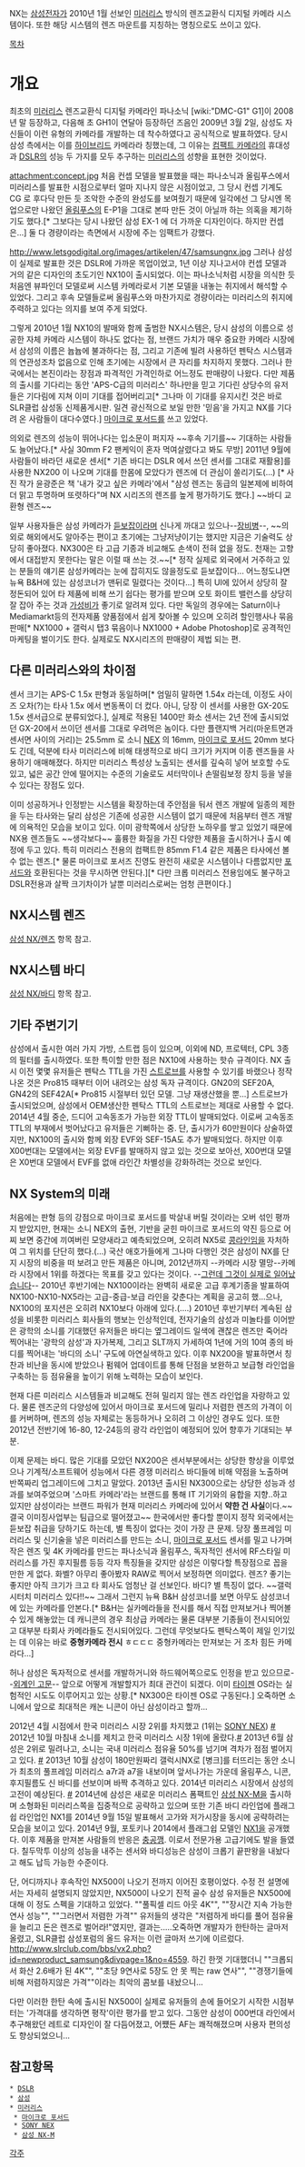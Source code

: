 NX는 [[삼성전자]]가 2010년 1월 선보인 [[미러리스]] 방식의 렌즈교환식 디지털 카메라 시스템이다.
또한 해당 시스템의 렌즈 마운트를 지칭하는 명칭으로도 쓰이고 있다.

[[목차]]
= 개요 =
최초의 [[미러리스]] 렌즈교환식 디지털 카메라인 파나소닉 [wiki:"DMC-G1" G1]이 2008년 말 등장하고, 다음해 초 GH1이 연달아 등장하던 즈음인 2009년 3월 2일, 삼성도 자신들이 이런 유형의 카메라를 개발하는 데 착수하였다고 공식적으로 발표하였다. 당시 삼성 측에서는 이를 [[하이브리드]] 카메라라 칭했는데, 그 이유는 [[컴팩트 카메라]]의 휴대성과 [[DSLR]]의 성능 두 가지를 모두 추구하는 [[미러리스]]의 성향을 표현한 것이었다.

attachment:concept.jpg
처음 컨셉 모델을 발표했을 때는 파나소닉과 올림푸스에서 미러리스를 발표한 시점으로부터 얼마 지나지 않은 시점이었고, 그 당시 컨셉 기계도 CG 로 후다닥 만든 듯 조악한 수준의 완성도를 보여줬기 때문에 일각에선 그 당시엔 목업으로만 나왔던 [[올림푸스]]의 E-P1을 그대로 본따 만든 것이 아닐까 하는 의혹을 제기하기도 했다.[* 그보다는 당시 나왔던 삼성 EX-1 에 더 가까운 디자인이다. 하지만 컨셉은...] 둘 다 경량이라는 측면에서 시장에 주는 임팩트가 강했다.

http://www.letsgodigital.org/images/artikelen/47/samsungnx.jpg
그러나 삼성이 실제로 발표한 것은 DSLR에 가까운 목업이었고, 1년 이상 지나고서야 컨셉 모델과 거의 같은 디자인의 초도기인 NX10이 출시되었다. 이는 파나소닉처럼 시장을 의식한 듯 처음엔 뷰파인더 모델로써 시스템 카메라로서 기본 모델을 내놓는 취지에서 해석할 수 있었다. 그리고 후속 모델들로써 올림푸스와 마찬가지로 경량이라는 미러리스의 취지에 주력하고 있다는 의지를 보여 주게 되었다.

그렇게 2010년 1월 NX10의 발매와 함께 출범한 NX시스템은, 당시 삼성의 이름으로 성공한 자체 카메라 시스템이 하나도 없다는 점, 브랜드 가치가 매우 중요한 카메라 시장에서 삼성의 이름은 늅늅에 불과하다는 점, 그리고 기존에 빌려 사용하던 펜탁스 시스템과의 연관성조차 없음으로 인해 초기에는 시장에서 큰 자리를 차지하지 못했다. 그러나 한국에서는 본진이라는 장점과 파격적인 가격인하로 어느정도 판매량이 나왔다. 다만 제품의 출시를 기다리는 동안 'APS-C급의 미러리스' 하나만을 믿고 기다린 상당수의 유저들은 기다림에 지쳐 이미 기대를 접어버리고[* 그나마 이 기대를 유지시킨 것은 바로 SLR클럽 삼성동 신제품게시판. 일견 광신적으로 보일 만한 '믿음'을 가지고 NX를 기다려 온 사람들이 대다수였다.] [[마이크로 포서드]]를 쓰고 있었다.

의외로 렌즈의 성능이 뛰어나다는 입소문이 퍼지자 ~~후속 기기를~~ 기대하는 사람들도 늘어났다.[* 사실 30mm F2 팬케익이 혼자 먹여살렸다고 봐도 무방] 2011년 9월에 사람들이 바라던 새로운 센서[* 기존 바디는 DSLR 에서 쓰던 센서를 그대로 재활용]를 사용한 NX200 이 나오며 기대를 한몸에 모았다가 렌즈에 더 관심이 쏠리기도(...) [* 사진 작가 윤광준은 책 '내가 갖고 싶은 카메라'에서 "삼성 렌즈는 동급의 일본제에 비하여 더 맑고 투명하며 또렷하다"며 NX 시리즈의 렌즈를 높게 평가하기도 했다.] ~~바디 교환형 렌즈~~ 

일부 사용자들은 삼성 카메라가 [[듣보잡]]이라며 신나게 까대고 있으나--[[장비병]]--, ~~의외로 해외에서도 알아주는 편이고 초기에는 그냥저냥이기는 했지만 지금은 기술력도 상당히 좋아졌다. NX300은 타 고급 기종과 비교해도 손색이 전혀 없을 정도.  천재는 고향에서 대접받지 못한다는 말은 이럴 때 쓰는 것.~~[* 정작 실제로 외국에서 거주하고 있는 분들의 얘기론 삼성카메라는 눈에 잡히지도 않을정도로 듣보잡이다... 어느정도냐면 뉴욕 B&H에 있는 삼성코너가 맨뒤로 밀렸다는 것이다...]
특히 UI에 있어서 상당히 잘 정돈되어 있어 타 제품에 비해 쓰기 쉽다는 평가를 받으며 오토 화이트 밸런스를 상당히 잘 잡아 주는 것과 [[가성비]]가 좋기로 알려져 있다. 다만 독일의 경우에는 Saturn이나 Mediamarkt등의 전자제품 양품점에서 쉽게 찾아볼 수 있으며 오히려 할인행사나 묶음판매[* NX1000 + 갤럭시 탭3 묶음이나 NX1000 + Adobe Photoshop]로 공격적인 마케팅을 벌이기도 한다. 실제로도 NX시리즈의 판매량이 제법 되는 편. 

== 다른 미러리스와의 차이점 ==
센서 크기는 APS-C 1.5x 판형과 동일하며[* 엄밀히 말하면 1.54x 라는데, 이정도 사이즈 오차(?)는 타사 1.5x 에서 변동폭이 더 컸다. 아니, 당장 이 센서를 사용한 GX-20도 1.5x 센서급으로 분류되었다.], 실제로 적용된 1400만 화소 센서는 2년 전에 출시되었던 GX-20에서 쓰이던 센서를 그대로 우려먹은 놈이다. 다만 플랜지백 거리(마운트면과 센서면 사이의 거리)는 25.5mm 로 소니 [[NEX]] 의 16mm, [[마이크로 포서드]] 20mm 보다도 긴데, 덕분에 타사 미러리스에 비해 태생적으로 바디 크기가 커지며 이종 렌즈들을 사용하기 애매해졌다. 하지만 미러리스 특성상 노출되는 센서를 깊숙히 넣어 보호할 수도 있고, 넓은 공간 안에 떨어지는 수준의 기술로도 셔터막이나 손떨림보정 장치 등을 넣을 수 있다는 장점도 있다. 

이미 성공하거나 인정받는 시스템을 확장하는데 주안점을 둬서 렌즈 개발에 일종의 제한을 두는 타사와는 달리 삼성은 기존에 성공한 시스템이 없기 때문에 처음부터 렌즈 개발에 의욕적인 모습을 보이고 있다. 이미 광학쪽에서 상당한 노하우를 쌓고 있었기 때문에 NX용 렌즈들도 ~~생각보다~~ 훌륭한 화질을 가진 다양한 제품을 출시하거나 출시 예정에 두고 있다. 특히 미러리스 전용의 컴팩트한 85mm F1.4 같은 제품은 타사에선 볼 수 없는 렌즈.[* 물론 마이크로 포서즈 진영도 완전히 새로운 시스템이나 다름없지만 [[포서드]]와 호환된다는 것을 무시하면 안된다.][* 다만 크롭 미러리스 전용임에도 불구하고 DSLR전용과 살짝 크기차이가 날뿐 미러리스로써는 엄청 큰편이다.]

== NX시스템 렌즈 ==
[[삼성 NX/렌즈]] 항목 참고.

== NX시스템 바디 ==
[[삼성 NX/바디]] 항목 참고.

== 기타 주변기기 ==
삼성에서 출시한 여러 가지 가방, 스트랩 등이 있으며, 이외에 ND, 프로텍터, CPL 3종의 필터를 출시하였다.
또한 특이할 만한 점은 NX10에 사용하는 핫슈 규격이다. NX 출시 이전 몇몇 유저들은 펜탁스 TTL을 가진 [[스트로브]]를 사용할 수 있기를 바랬으나 정작 나온 것은 Pro815 때부터 이어 내려오는 삼성 독자 규격이다.
GN20의 SEF20A, GN42의 SEF42A[* Pro815 시절부터 있던 모델. 그냥 재생산했을 뿐...] 스트로브가 출시되었으며, 삼성에서 OEM생산한 펜탁스 TTL의 스트로브는 제대로 사용할 수 없다. 
2014년 4월 중순, 드디어 고속동조가 가능한 외장 TTL이 발매되었다. 이로써 고속동조 TTL의 부재에서 벗어났다고 유저들은 기뻐하는 중. 단, 출시가가 60만원이다
상술하였지만, NX100의 출시와 함께 외장 EVF와 SEF-15A도 추가 발매되었다.
하지만 이후 X00번대는 모델에서는 외장 EVF를 발매하지 않고 있는 것으로 보아선, X00번대 모델은 X0번대 모델에서 EVF를 없애 라인간 차별성을 강화하려는 것으로 보인다.

== NX System의 미래 ==
처음에는 판형 등의 강점으로 마이크로 포서드를 박살내 버릴 것이라는 오버 섞인 평까지 받았지만, 현재는 소니 NEX의 출현, 기반을 굳힌 마이크로 포서드의 약진 등으로 어찌 보면 중간에 끼여버린 모양새라고 예측되었으며, 오히려 NX5로 [[콩라인]]임을 자처하여 그 위치를 단단히 했다.(...)
국산 애호가들에게 그나마 다행인 것은 삼성이 NX를 단지 시장의 비중을 떠 보려고 만든 제품은 아니며, 2012년까지 --카메라 시장 멸망--카메라 시장에서 1위를 하겠다는 목표를 갖고 있다는 것이다. --[[그런데 그것이 실제로 일어났습니다]]-- 2010년 후반기에는 NX100이라는 완벽히 새로운 고급 후계기종을 발표하여 NX100-NX10-NX5라는 고급-중급-보급 라인을 갖춘다는 계획을 공고히 했...으나, NX100의 포지션은 오히려 NX10보다 아래에 있다.(....) 2010년 후반기부터 계속된 삼성을 비롯한 미러리스 회사들의 행보는 인상적인데, 전자기술의 삼성과 미놀타를 이어받은 광학의 소니를 기대했던 유저들은 바디는 옆그레이드 일색에 괜찮은 렌즈만 죽어라 찍어내는 '광학의 삼성'과 자가복제, 그리고 SLT까지 가세하여 1년에 거의 10여 종의 바디를 찍어내는 '바디의 소니' 구도에 아연실색하고 있다. 
이후 NX200을 발표하면서 칭찬과 비난을 동시에 받았으나 펌웨어 업데이트를 통해 단점을 보완하고 보급형 라인업을 구축하는 등 점유율을 높이기 위해 노력하는 모습이 보인다. 

현재 다른 미러리스 시스템들과 비교해도 전혀 밀리지 않는 렌즈 라인업을 자랑하고 있다. 물론 렌즈군의 다양성에 있어서 마이크로 포서드에 밀리나 저렴한 렌즈의 가격이 이를 커버하며, 렌즈의 성능 자체로는 동등하거나 오히려 그 이상인 경우도 있다. 또한 2012년 전반기에 16-80, 12-24등의 광각 라인업이 예정되어 있어 향후가 기대되는 부분. 

이제 문제는 바디. 많은 기대를 모았던 NX200은 센서부분에서는 상당한 향상을 이루었으나 기계적/소프트웨어 성능에서 다른 경쟁 미러리스 바디들에 비해 약점을 노출하며 반쪽짜리 업그레이드에 그치고 말았다. 2013년 출시된 NX300으로는 상당한 성능과 성과를 보여주었으며 '스마트 카메라'라는 브랜드를 통해 IT 기기와의 융합을 지향..하고 있지만 삼성이라는 브랜드 파워가 현재 미러리스 카메라에 있어서 '''약한 건 사실'''이다.~~결국 이미징사업부는 팀급으로 떨어졌고~~ 한국에서만 좋다할 뿐이지 정작 외국에서는 듣보잡 취급을 당하기도 하는데, 별 특징이 없다는 것이 가장 큰 문제. 당장 풀프레임 미러리스 및 신기술을 넣은 미러리스를 만드는 소니, [[마이크로 포서드]] 센서를 밀고 나가며 작은 렌즈 및 4K 카메라를 만드는 파나소닉과 올림푸스, 독자적인 센서에 RF스타일 미러리스를 가진 후지필름 등등 각자 특징들을 갖지만 삼성은 이렇다할 특장점으로 꼽을 만한 게 없다. 화벨? 아무리 좋아봤자 RAW로 찍어서 보정하면 의미없다. 렌즈? 좋기는 좋지만 아직 크기가 크고 타 회사도 엄청난 걸 선보인다. 바디? 별 특징이 없다. ~~갤럭시터치 미러리스 있다!!~~ 그래서 그런지 뉴욕 B&H 삼성코너를 보면 아무도 삼성코너에 있는 카메라를 안본다.[* B&H는 실카메라들을 전시를 해서 직접 만져보거나 찍어볼수 있게 해놓았는 데 캐니콘의 경우 최상급 카메라는 물론 대부분 기종들이 전시되어있고 대부분 타회사 카메라들도 전시되어있다. 그런데 무엇보다도 펜탁스쪽이 제일 인기있는 데 이유는 바로 '''중형카메라 전시''' ㅎㄷㄷㄷ 중형카메라는 만져보는 거 조차 힘든 카메라다...]

허나 삼성은 독자적으로 센서를 개발하거니와 하드웨어쪽으로도 인정을 받고 있으므로--[[외계인 고문]]-- 앞으로 어떻게 개발할지가 최대 관건이 되겠다. 이미 [[타이젠]] OS라는 실험적인 시도도 이루어지고 있는 상황.[* NX300은 타이젠 OS로 구동된다.] 오죽하면 소니에서 앞으로 최대적은 캐논 니콘이 아닌 삼성이라고 할까... 

2012년 4월 시점에서 한국 미러리스 시장 2위를 차지했고 (1위는 [[SONY NEX]]) [http://biz.chosun.com/site/data/html_dir/2012/04/26/2012042601687.html #] 2012년 10월 마침내 소니를 제치고 한국 미러리스 시장 1위에 올랐다.[http://www.hankyung.com/news/app/newsview.php?aid=2012120554141 #] 
2013년 6월 삼성은 2위로 밀려나고, 소니는 국내 미러리스 점유율 50%를 넘기며 격차가 점점 벌어지고 있다. [http://www.etnews.com/news/home_mobile/living/2779235_1482.html #]
2013년 10월 삼성이 180만원짜리 갤럭시NX로 [병크]를 터뜨리는 동안 소니가 최초의 풀프레임 미러리스 a7r과 a7을 내보이며 앞서나가는 가운데 올림푸스, 니콘, 후지필름도 신 바디를 선보이며 바짝 추격하고 있다. 2014년 미러리스 시장에서 삼성의 고전이 예상된다. [http://www.econovill.com/archives/127205 #]
2014년에 삼성은 새로운 미러리스 폼팩트인 [[삼성 NX-M]]을 출시하며 소형화된 미러리스쪽을 집중적으로 공략하고 있으며 또한 기존 바디 라인업에 플래그쉽 라인업인 NX1를  2014년 9월 15일 발표해서 고가와 저가시장을 동시에 공략하려는 모습을 보이고 있다. 
2014년 9월, 포토키나 2014에서 플래그쉽 모델인 [[삼성 NX/바디#s-2|NX1]]을 공개했다. 이후 제품을 만져본 사람들의 반응은 [[충공깽]]. 이로서 전문가용 고급기에도 발을 들였다. 칠두막투 이상의 성능을 내주는 센서와 바디성능은 삼성이 크롭기 끝판왕을 내놨다고 해도 납득 가능한 수준이다.

단, 어디까지나 후속작인 NX500이 나오기 전까지 이어진 호평이었다.
수정 전 설명에서는 자세히 설명되지 않았지만, NX500이 나오기 진적 골수 삼성 유저들은 NX500에 대해 이 정도 스펙을 기대하고 있었다. ""풀픽셀 리드 아웃 4K"", ""장시간 지속 가능한 연사 성능"", ""그러면서 저렴한 가격""
유저들의 생각은 "저렴하게 바디를 풀어 점유율을 늘리고 돈은 렌즈로 벌어라!"였지만, 결과는.....오죽하면 개발자가 한탄하는 글마저 올렸고, SLR클럽 삼성포럼의 올드 유저는 이런 글마저 쓰기에 이르렀다. http://www.slrclub.com/bbs/vx2.php?id=newproduct_samsung&divpage=1&no=4559.
하긴 한껏 기대했더니 ""크롭되서 화산 2.6배가 된 4K"", ""초당 9연사로 5장도 안 못 찍는 raw 연사"", ""경쟁기들에 비해 저렴하지않은 가격""이라는 최악의 콤보를 내놨으니...

다만 이러한 한탄 속에 출시된 NX500이 실제로 유저들의 손에 들어오기 시작한 시점부터는 '가격대를 생각하면 평작'이란 평가를 받고 있다. 
그동안 삼성이 000번대 라인에서 추구해왔던 레트로 디자인이 잘 다듬어졌고, 어쩄든 AF는 쾌적해졌으며 사용자 편의성도 향상되었으니...

== 참고항목 ==
 * [[DSLR]]
 * [[삼성]]
 * [[미러리스]]
  * [[마이크로 포서드]]
  * [[SONY NEX]]
  * [[삼성 NX-M]]

[[각주]]
